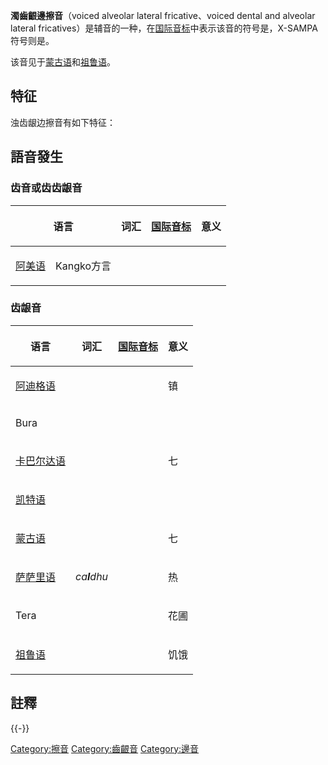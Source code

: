{{Infobox IPA
|ipa symbol=ɮ
|ipa number=149
|decimal=622
|x-sampa=K\
|kirshenbaum=z<lat>
|braille=l
|braille2=5
|braille3=2346
|imagefile=Voiced alveolar lateral fricative (vector).svg
|imagesize=150px
}}

'''濁齒齦邊擦音'''（voiced alveolar lateral fricative、voiced dental and alveolar lateral fricatives）是辅音的一种，在[[国际音标|国际音标]]中表示该音的符号是{{IPA|{{尖括号|ɮ}}}}，X-SAMPA符号则是{{尖括号|K\}}。

该音见于[[蒙古语|蒙古语]]和[[祖鲁语|祖鲁语]]。

== 特征 ==
浊齿龈边擦音有如下特征：
{{擦音}}
{{齒齦音}}
{{濁音}}
{{口腔輔音}}
{{邊音}}
{{肺部氣流音}}

==語音發生==
===齿音或齿齿龈音===
{| class="wikitable"
! colspan="2" | 语言
! 词汇
! [[国际音标|国际音标]]
! 意义
! 注释
|-
| [[阿美语|阿美语]]
| Kangko方言
|
|
|
| 齿间音{{IPA|[ɮ̪͆]}}
|}

===齿龈音===
{| class="wikitable"
! colspan="2" | 语言
! 词汇
! [[国际音标|国际音标]]
! 意义
! 注释
|-
| colspan="2" | [[阿迪格语|阿迪格语]]
| {{lang|kbd-Cyrl|[[Cyrillic_script|къа'''л'''э]]}}
|  {{Audio-IPA|къалэ.ogg|[qaːɮa]}}
| 镇
| 也可以发作{{IPAblink|l}}
|-
| colspan="2" | Bura{{sfnp|Grønnum|2005|pp=154–155}}
| {{example needed|date=April 2015}}
|
|
| 和{{IPAblink|ɬ}}、{{IPAblink|ʎ̝̊}}对立。{{sfnp|Grønnum|2005|pp=154–155}}
|-
| colspan="2" | [[卡巴尔达语|卡巴尔达语]]
|{{lang|kbd-Cyrl|[[Cyrillic_script|б'''л'''ы]]}}
| {{Audio-IPA|lh2.ogg|[bɮə]}}
| 七
| 也可以发为{{IPAblink|l}}
|-
| colspan="2" | [[凯特语|凯特语]]
| {{Example needed|date=September 2014}} 
|
|
|
|-
| colspan="2" | [[蒙古语|蒙古语]]
| {{lang|mn-Cyrl|[[Cyrillic_script|до'''л'''оо]]}}
|{{IPA|[tɔɮɔː]}}
| 七
| 有时实现为{{IPAblink|ɬ}}
|-
| colspan="2" | [[萨萨里语|萨萨里语]]
| ''ca'''l'''dhu''
| {{Audio-IPA|caldhu.wav|[ˈkaɮdu]}}
| 热
|
|-
| colspan="2" | Tera{{sfnp|Tench|2007|p=228}}
| {{lang|ttr|'''dl'''epti'''}}
| {{IPA|[ɮè̞pti]}}
| 花圃
|
|-
| colspan="2" | [[祖鲁语|祖鲁语]]{{sfnp|Ladefoged|2005|p=170}}
| {{lang|zu|[[Zulu_alphabet|in'''dl'''ala]]}}
|{{IPA|[ínˈɮàlà]}}
| 饥饿
| 
|}

==註釋==
{{reflist|2}}
{{-}}
{{consonants|state=collapsed}}

[[Category:擦音|Category:擦音]]
[[Category:齒齦音|Category:齒齦音]]
[[Category:邊音|Category:邊音]]